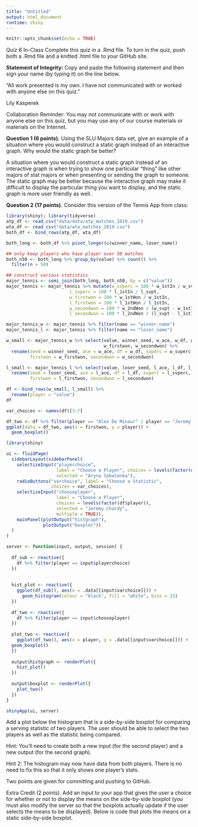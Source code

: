 ```yaml
---
title: "Untitled"
output: html_document
runtime: shiny
---
```


```r
knitr::opts_chunk$set(echo = TRUE)
```
Quiz 6 In-Class
Complete this quiz in a .Rmd file. To turn in the quiz, push both a .Rmd file and a knitted .html file to your GitHub site.

__Statement of Integrity:__ Copy and paste the following statement and then sign your name (by typing it) on the line below.

“All work presented is my own. I have not communicated with or worked with anyone else on this quiz.”

Lily Kasperek

Collaboration Reminder: You may not communicate with or work with anyone else on this quiz, but you may use any of our course materials or materials on the Internet.

__Question 1 (6 points).__ Using the SLU Majors data set, give an example of a situation where you would construct a static graph instead of an interactive graph. Why would the static graph be better?

A situation where you would construct a static graph instead of an interactive graph is when trying to show one particular "thing" like other majors of stat majors or when presenting or sending the graph to someone. The static graph may be better because the interactive graph may make it difficult to display the particular thing you want to display, and the static graph is more user friendly as well. 

__Question 2 (17 points).__ Consider this version of the Tennis App from class:


```r
library(shiny); library(tidyverse)
atp_df <- read_csv("data/data/atp_matches_2019.csv")
wta_df <- read_csv("data/wta_matches_2019.csv")
both_df <- bind_rows(atp_df, wta_df)

both_long <- both_df %>% pivot_longer(c(winner_name, loser_name))

## only keep players who have player over 50 matches
both_n50 <- both_long %>% group_by(value) %>% count() %>%
  filter(n > 50)

## construct various statistics
major_tennis <- semi_join(both_long, both_n50, by = c("value"))
major_tennis <- major_tennis %>% mutate(w_svperc = 100 * w_1stIn / w_svpt,
                        l_svperc = 100 * l_1stIn / l_svpt,
                        w_firstwon = 100 * w_1stWon / w_1stIn,
                        l_firstwon = 100 * l_1stWon / l_1stIn,
                        w_secondwon = 100 * w_2ndWon / (w_svpt - w_1stIn),
                        l_secondwon = 100 * l_2ndWon / (l_svpt - l_1stIn))

major_tennis_w <- major_tennis %>% filter(name == "winner_name")
major_tennis_l <- major_tennis %>% filter(name == "loser_name")

w_small <- major_tennis_w %>% select(value, winner_seed, w_ace, w_df, w_svperc,
                                     w_firstwon, w_secondwon) %>%
  rename(seed = winner_seed, ace = w_ace, df = w_df, svperc = w_svperc,
         firstwon = w_firstwon, secondwon = w_secondwon)

l_small <- major_tennis_l %>% select(value, loser_seed, l_ace, l_df, l_svperc, l_firstwon, l_secondwon)  %>%
  rename(seed = loser_seed, ace = l_ace, df = l_df, svperc = l_svperc,
         firstwon = l_firstwon, secondwon = l_secondwon)

df <- bind_rows(w_small, l_small) %>%
  rename(player = "value")
df

var_choices <- names(df)[3:7]

df_two <- df %>% filter(player == "Alex De Minaur" | player == "Jeremy Chardy")
ggplot(data = df_two, aes(x = firstwon, y = player)) +
  geom_boxplot()

library(shiny)

ui <- fluidPage(
  sidebarLayout(sidebarPanel(
    selectizeInput("playerchoice",
                   label = "Choose a Player", choices = levels(factor(df$player)),
                   selected = "Aryna Sabalenka"),
    radioButtons("varchoice", label = "Choose a Statistic",
                 choices = var_choices),
    selectizeInput("chooseplayer",
                   label = "Choose a Player",
                   choices = levels(factor(df$player)),
                   selected = "Jeremy Chardy",
                   multiple = TRUE)),
    mainPanel(plotOutput("histgraph"),
              plotOutput("boxplot"))
  )
)

server <- function(input, output, session) {
  
  df_sub <- reactive({
    df %>% filter(player == input$playerchoice)
  })
  
  
  hist_plot <- reactive({
    ggplot(df_sub(), aes(x = .data[[input$varchoice]])) +
      geom_histogram(colour = "black", fill = "white", bins = 15)
  })
  
  df_two <- reactive({
    df %>% filter(player == input$chooseplayer)
  })
  
  plot_two <- reactive({
    ggplot(df_two(), aes(x = player, y = .data[[input$varchoice]])) +
  geom_boxplot()
  })
  
  output$histgraph <- renderPlot({
    hist_plot()
  })
  
  output$boxplot <- renderPlot({
    plot_two()
  })
}

shinyApp(ui, server)
```


Add a plot below the histogram that is a side-by-side boxplot for comparing a serving statistic of two players. The user should be able to select the two players as well as the statistic being compared.

Hint: You’ll need to create both a new input (for the second player) and a new output (for the second graph).

Hint 2: The histogram may now have data from both players. There is no need to fix this so that it only shows one player’s stats.

Two points are given for committing and pushing to GitHub.

Extra Credit (2 points). Add an input to your app that gives the user a choice for whether or not to display the means on the side-by-side boxplot (you must also modify the server so that the boxplots actually update if the user selects the means to be displayed). Below is code that plots the means on a static side-by-side boxplot.

